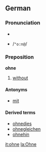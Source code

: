 ==German==
===Pronunciation===
*{{IPA|/ˈoːnə/}}
*{{SAMPA}} /<tt>"o:n@</tt>/

===Preposition===
'''ohne'''

#[[without]]

====Antonyms====
*[[mit]]

====Derived terms====
*[[ohnedies]]
*[[ohnegleichen]]
*[[ohnehin]]

[[it:ohne]]
[[la:Ohne]]